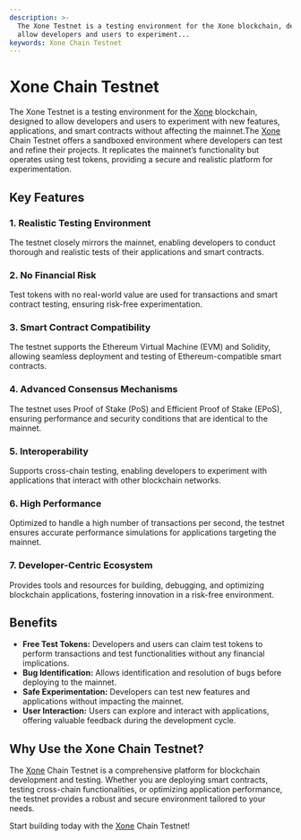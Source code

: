 ```yaml
---
description: >-
  The Xone Testnet is a testing environment for the Xone blockchain, designed to
  allow developers and users to experiment...
keywords: Xone Chain Testnet
---
```


# Xone Chain Testnet

The <Link className='text-primaryHue' isExternal showAnchorIcon href="https://testnet.xonescan.com/">Xone Testnet</Link> is a testing environment for the [Xone](https://xone.org/) blockchain, designed to allow developers and users to experiment with new features, applications, and smart contracts without affecting the mainnet.The [Xone](https://xone.org/) Chain Testnet offers a sandboxed environment where developers can test and refine their projects. It replicates the mainnet’s functionality but operates using test tokens, providing a secure and realistic platform for experimentation.

## **Key Features**

### 1. **Realistic Testing Environment**
The testnet closely mirrors the mainnet, enabling developers to conduct thorough and realistic tests of their applications and smart contracts.

### 2. **No Financial Risk**
Test tokens with no real-world value are used for transactions and smart contract testing, ensuring risk-free experimentation.

### 3. **Smart Contract Compatibility**
The testnet supports the Ethereum Virtual Machine (EVM) and Solidity, allowing seamless deployment and testing of Ethereum-compatible smart contracts.

### 4. **Advanced Consensus Mechanisms**
The testnet uses Proof of Stake (PoS) and Efficient Proof of Stake (EPoS), ensuring performance and security conditions that are identical to the mainnet.

### 5. **Interoperability**
Supports cross-chain testing, enabling developers to experiment with applications that interact with other blockchain networks.

### 6. **High Performance**
Optimized to handle a high number of transactions per second, the testnet ensures accurate performance simulations for applications targeting the mainnet.

### 7. **Developer-Centric Ecosystem**
Provides tools and resources for building, debugging, and optimizing blockchain applications, fostering innovation in a risk-free environment.

## **Benefits**

- **Free Test Tokens:** Developers and users can claim test tokens to perform transactions and test functionalities without any financial implications.
- **Bug Identification:** Allows identification and resolution of bugs before deploying to the mainnet.
- **Safe Experimentation:** Developers can test new features and applications without impacting the mainnet.
- **User Interaction:** Users can explore and interact with applications, offering valuable feedback during the development cycle.

## **Why Use the Xone Chain Testnet?**

The [Xone](https://xone.org/) Chain Testnet is a comprehensive platform for blockchain development and testing. Whether you are deploying smart contracts, testing cross-chain functionalities, or optimizing application performance, the testnet provides a robust and secure environment tailored to your needs.

Start building today with the [Xone](https://xone.org/) Chain Testnet!
